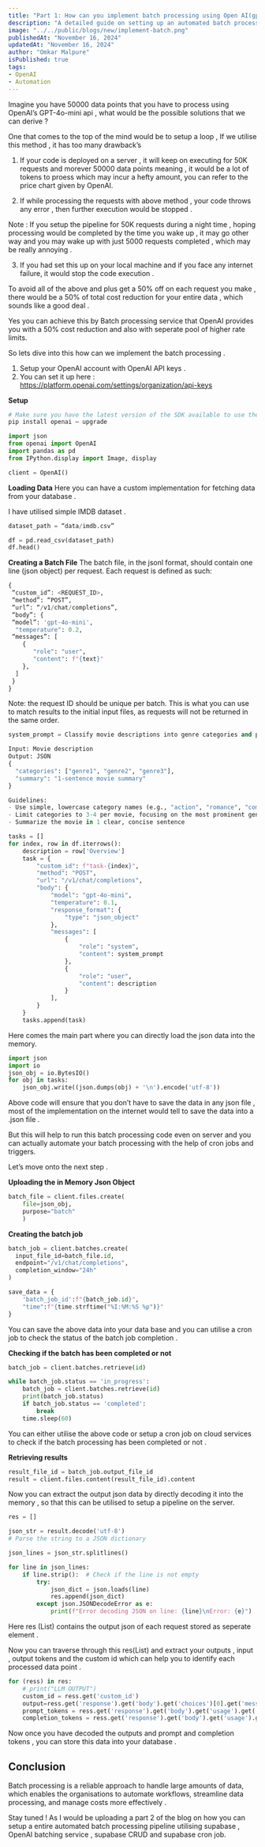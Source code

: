 ```yaml
---
title: "Part 1: How can you implement batch processing using Open AI(gpt-4o-mini) and deploy this code on server to setup an automated pipeline ?"
description: "A detailed guide on setting up an automated batch processing pipeline using OpenAI API."
image: "../../public/blogs/new/implement-batch.png"
publishedAt: "November 16, 2024" 
updatedAt: "November 16, 2024"
author: "Omkar Malpure"
isPublished: true
tags:
- OpenAI
- Automation
---
```


Imagine you have 50000 data points that you have to process using OpenAI’s GPT-4o-mini api , what would be the possible solutions that we can derive ?

One that comes to the top of the mind would be to setup a loop , If we utilise this method , it has too many drawback’s

1. If your code is deployed on a server , it will keep on executing for 50K requests and morever 50000 data points meaning , it would be a lot of tokens to proess which may incur a hefty amount, you can refer to the price chart given by OpenAI.

2. If while processing the requests with above method , your code throws any error , then further execution would be stopped .

Note : If you setup the pipeline for 50K requests during a night time , hoping processing would be completed by the time you wake up , it may go other way and you may wake up with just 5000 requests completed , which may be really annoying .

3. If you had set this up on your local machine and if you face any internet failure, it would stop the code execution .

To avoid all of the above and plus get a 50% off on each request you make , there would be a 50% of total cost reduction for your entire data , which sounds like a good deal .

Yes you can achieve this by Batch processing service that OpenAI provides you with a 50% cost reduction and also with seperate pool of higher rate limits.

So lets dive into this how can we implement the batch processing .

1. Setup your OpenAI account with OpenAI API keys .
2. You can set it up here : https://platform.openai.com/settings/organization/api-keys

**Setup**
```python
# Make sure you have the latest version of the SDK available to use the Batch API
pip install openai — upgrade
```

```python
import json
from openai import OpenAI
import pandas as pd
from IPython.display import Image, display
```

```python
client = OpenAI()
```

**Loading Data**
Here you can have a custom implementation for fetching data from your database .

I have utilised simple IMDB dataset .

```python
dataset_path = “data/imdb.csv”
```

```python
df = pd.read_csv(dataset_path)
df.head()
```

**Creating a Batch File**
The batch file, in the jsonl format, should contain one line (json object) per request. Each request is defined as such:

```python
{
 “custom_id”: <REQUEST_ID>,
 “method”: “POST”,
 “url”: “/v1/chat/completions”,
 “body”: {
 “model”: 'gpt-4o-mini',
  "temperature": 0.2,
 “messages”: [
    {
       "role": "user",
       "content": f"{text}"
    },
  ]
 }
}
```

Note: the request ID should be unique per batch. This is what you can use to match results to the initial input files, as requests will not be returned in the same order.

```python
system_prompt = Classify movie descriptions into genre categories and provide a 1-sentence summary.

Input: Movie description
Output: JSON
{
  "categories": ["genre1", "genre2", "genre3"],
  "summary": "1-sentence movie summary"
}

Guidelines:
- Use simple, lowercase category names (e.g., "action", "romance", "comedy")
- Limit categories to 3-4 per movie, focusing on the most prominent genres
- Summarize the movie in 1 clear, concise sentence
```

```python
tasks = []
for index, row in df.iterrows():
    description = row['Overview']
    task = {
        "custom_id": f"task-{index}",
        "method": "POST",
        "url": "/v1/chat/completions",
        "body": {
            "model": "gpt-4o-mini",
            "temperature": 0.1,
            "response_format": { 
                "type": "json_object"
            },
            "messages": [
                {
                    "role": "system",
                    "content": system_prompt
                },
                {
                    "role": "user",
                    "content": description
                }
            ],
        }
    }
    tasks.append(task)
```

Here comes the main part where you can directly load the json data into the memory.

```python
import json
import io
json_obj = io.BytesIO()
for obj in tasks:
    json_obj.write((json.dumps(obj) + '\n').encode('utf-8'))
```

Above code will ensure that you don’t have to save the data in any json file , most of the implementation on the internet would tell to save the data into a .json file .

But this will help to run this batch processing code even on server and you can actually automate your batch processing with the help of cron jobs and triggers.

Let’s move onto the next step .

**Uploading the in Memory Json Object**
```python
batch_file = client.files.create(
    file=json_obj,
    purpose="batch"
    )
```

**Creating the batch job**
```python
batch_job = client.batches.create(
  input_file_id=batch_file.id,
  endpoint="/v1/chat/completions",
  completion_window="24h"
)
```

```python
save_data = {
    'batch_job_id':f"{batch_job.id}",
    "time":f"{time.strftime("%I:%M:%S %p")}"
}
```

You can save the above data into your data base and you can utilise a cron job to check the status of the batch job completion .

**Checking if the batch has been completed or not**
```python
batch_job = client.batches.retrieve(id)

while batch_job.status == 'in_progress':
    batch_job = client.batches.retrieve(id)
    print(batch_job.status)
    if batch_job.status == 'completed':
        break
    time.sleep(60)
```

You can either utilise the above code or setup a cron job on cloud services to check if the batch processing has been completed or not .

**Retrieving results**
```python
result_file_id = batch_job.output_file_id
result = client.files.content(result_file_id).content 
```

Now you can extract the output json data by directly decoding it into the memory , so that this can be utilised to setup a pipeline on the server.

```python
res = []

json_str = result.decode('utf-8')
# Parse the string to a JSON dictionary

json_lines = json_str.splitlines()

for line in json_lines:
    if line.strip():  # Check if the line is not empty
        try:
            json_dict = json.loads(line)
            res.append(json_dict)
        except json.JSONDecodeError as e:
            print(f"Error decoding JSON on line: {line}\nError: {e}")
```

Here res (List) contains the output json of each request stored as seperate element .

Now you can traverse through this res(List) and extract your outputs , input , output tokens and the custom id which can help you to identify each processed data point .

```python
for (ress) in res:
    # print("LLM OUTPUT")
    custom_id = ress.get('custom_id')
    output=ress.get('response').get('body').get('choices')[0].get('message').get('content')
    prompt_tokens = ress.get('response').get('body').get('usage').get('prompt_tokens')
    completion_tokens = ress.get('response').get('body').get('usage').get('completion_tokens')
```

Now once you have decoded the outputs and prompt and completion tokens , you can store this data into your database .

## **Conclusion**
Batch processing is a reliable approach to handle large amounts of data, which enables the organisations to automate workflows, streamline data processing, and manage costs more effectively .

Stay tuned ! As I would be uploading a part 2 of the blog on how you can setup a entire automated batch processing pipeline utilising supabase , OpenAI batching service , supabase CRUD and supabase cron job.
